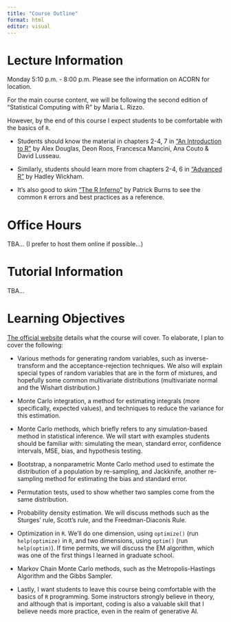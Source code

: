 ```yaml
---
title: "Course Outline"
format: html
editor: visual
---
```


# Lecture Information

Monday 5:10 p.m. - 8:00 p.m. Please see the information on ACORN for location.

For the main course content, we will be following the second edition of "Statistical Computing with R" by Maria L. Rizzo.

However, by the end of this course I expect students to be comfortable with the basics of `R`.

-   Students should know the material in chapters 2-4, 7 in ["An Introduction to R"](https://intro2r.com/) by Alex Douglas, Deon Roos, Francesca Mancini, Ana Couto & David Lusseau.

-   Similarly, students should learn more from chapters 2-4, 6 in ["Advanced R"](https://adv-r.hadley.nz/index.html) by Hadley Wickham.

-   It's also good to skim ["The R Inferno"](https://www.burns-stat.com/pages/Tutor/R_inferno.pdf) by Patrick Burns to see the common `R` errors and best practices as a reference.

# Office Hours

TBA... (I prefer to host them online if possible...)

# Tutorial Information

TBA...

# Learning Objectives

[The official website](https://utm.calendar.utoronto.ca/course/sta380h5) details what the course will cover. To elaborate, I plan to cover the following:

-   Various methods for generating random variables, such as inverse-transform and the acceptance-rejection techniques. We also will explain special types of random variables that are in the form of mixtures, and hopefully some common multivariate distributions (multivariate normal and the Wishart distribution.)

-   Monte Carlo integration, a method for estimating integrals (more specifically, expected values), and techniques to reduce the variance for this estimation.

-   Monte Carlo methods, which briefly refers to any simulation-based method in statistical inference. We will start with examples students should be familiar with: simulating the mean, standard error, confidence intervals, MSE, bias, and hypothesis testing.

-   Bootstrap, a nonparametric Monte Carlo method used to estimate the distribution of a population by re-sampling, and Jackknife, another re-sampling method for estimating the bias and standard error.

-   Permutation tests, used to show whether two samples come from the same distribution.

-   Probability density estimation. We will discuss methods such as the Sturges' rule, Scott's rule, and the Freedman-Diaconis Rule.

-   Optimization in `R`. We'll do one dimension, using `optimize()` (run `help(optimize)` in `R`, and two dimensions, using `optim()` (run `help(optim)`). If time permits, we will discuss the EM algorithm, which was one of the first things I learned in graduate school.

-   Markov Chain Monte Carlo methods, such as the Metropolis-Hastings Algorithm and the Gibbs Sampler.

-   Lastly, I want students to leave this course being comfortable with the basics of `R` programming. Some instructors strongly believe in theory, and although that is important, coding is also a valuable skill that I believe needs more practice, even in the realm of generative AI.
